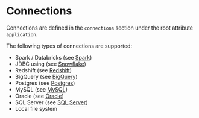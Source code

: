 # Connections

Connections are defined in the `connections` section under the root attribute `application`.


The following types of connections are supported:

- Spark / Databricks (see [Spark](#spark))
- JDBC using  (see [Snowflake](#snowflake))
- Redshift (see [Redshift](#redshift))
- BigQuery (see [BigQuery](#bigquery))
- Postgres (see [Postgres](#postgres))
- MySQL (see [MySQL](#mysql))
- Oracle (see [Oracle](#oracle))
- SQL Server (see [SQL Server](#sql-server))
- Local file system